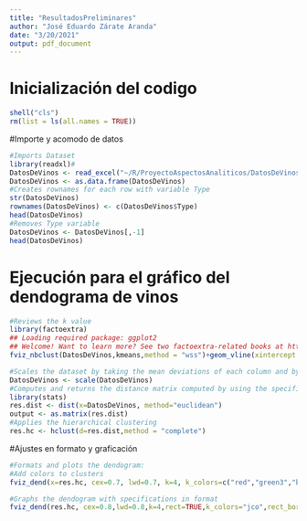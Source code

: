 ```yaml
---
title: "ResultadosPreliminares"
author: "José Eduardo Zárate Aranda"
date: "3/20/2021"
output: pdf_document
---
```

# Inicialización del codigo
```r
shell("cls")
rm(list = ls(all.names = TRUE)) 
```

#Importe y acomodo de datos
```r
#Imports Dataset
library(readxl)#
DatosDeVinos <- read_excel("~/R/ProyectoAspectosAnaliticos/DatosDeVinos.xlsx", sheet=2)
DatosDeVinos <- as.data.frame(DatosDeVinos)
#Creates rownames for each row with variable Type
str(DatosDeVinos)
rownames(DatosDeVinos) <- c(DatosDeVinos$Type)
head(DatosDeVinos)
#Removes Type variable
DatosDeVinos <- DatosDeVinos[,-1]
head(DatosDeVinos)
```

# Ejecución para el gráfico del dendograma de vinos
```r
#Reviews the k value
library(factoextra)
## Loading required package: ggplot2
## Welcome! Want to learn more? See two factoextra-related books at https://goo.gl/ve3WBa
fviz_nbclust(DatosDeVinos,kmeans,method = "wss")+geom_vline(xintercept = 4, linetype=2)+labs(subtitle="Elbow method")

```

```r
#Scales the dataset by taking the mean deviations of each column and by dividing the centered columns of data by their standard deviations
DatosDeVinos <- scale(DatosDeVinos)
#Computes and returns the distance matrix computed by using the specified distance measure to compute the distances between the rows of a data matrix
library(stats)
res.dist <- dist(x=DatosDeVinos, method="euclidean")
output <- as.matrix(res.dist)
#Applies the hierarchical clustering
res.hc <- hclust(d=res.dist,method = "complete")
```

#Ajustes en formato y graficación

```r
#Formats and plots the dendogram:
#Add colors to clusters
fviz_dend(x=res.hc, cex=0.7, lwd=0.7, k=4, k_colors=c("red","green3","blue","magenta"))
```

```r
#Graphs the dendogram with specifications in format
fviz_dend(res.hc, cex=0.8,lwd=0.8,k=4,rect=TRUE,k_colors="jco",rect_border = "jco",rect_fill = TRUE,, ylab="Altura",xlab = "Separación", ggtheme=theme_bw()) + ggtitle("Dendograma de los 30 tipos de vino") + theme(plot.title = element_text(hjust = 0.5))

```
